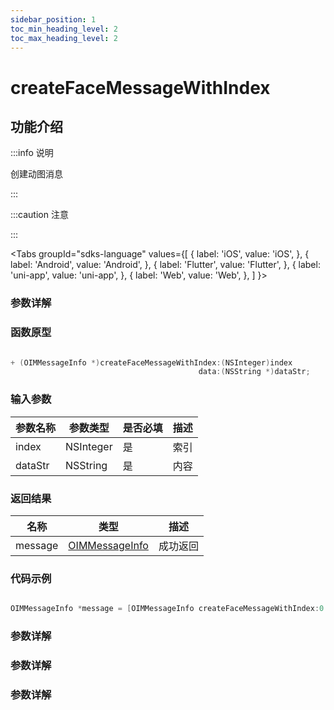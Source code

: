 ```yaml
---
sidebar_position: 1
toc_min_heading_level: 2
toc_max_heading_level: 2
---
```


# createFaceMessageWithIndex

## 功能介绍

:::info 说明

创建动图消息

:::

:::caution 注意

:::

<Tabs
groupId="sdks-language"
values={[
{ label: 'iOS', value: 'iOS', },
{ label: 'Android', value: 'Android', },
{ label: 'Flutter', value: 'Flutter', },
{ label: 'uni-app', value: 'uni-app', },
{ label: 'Web', value: 'Web', },
]
}>

<TabItem value="Flutter">

### 参数详解

</TabItem>

<TabItem value="iOS">

### 函数原型

```swift showLineNumbers

+ (OIMMessageInfo *)createFaceMessageWithIndex:(NSInteger)index
                                          data:(NSString *)dataStr;

```

### 输入参数

| 参数名称 | 参数类型  | 是否必填 | 描述 |
| -------- | --------- | -------- | ---- |
| index    | NSInteger | 是       | 索引 |
| dataStr  | NSString  | 是       | 内容 |

### 返回结果

| 名称    | 类型                                                      | 描述     |
| ------- | --------------------------------------------------------- | -------- |
| message | [OIMMessageInfo](docs/sdks/Class/Message/MessageInfo.mdx) | 成功返回 |

### 代码示例

```swift showLineNumbers

OIMMessageInfo *message = [OIMMessageInfo createFaceMessageWithIndex:0 data:@""];

```

</TabItem>

<TabItem value="Android">

### 参数详解

</TabItem>

<TabItem value="Web">

### 参数详解

</TabItem>

<TabItem value="uni-app">

### 参数详解

</TabItem>

</Tabs>
